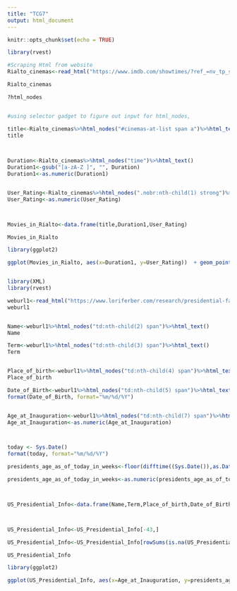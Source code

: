 ---
title: "TCG7"
output: html_document
---

```{r setup, include=FALSE}
knitr::opts_chunk$set(echo = TRUE)
```

```{r}
library(rvest)

#Scraping Html from website
Rialto_cinemas<-read_html("https://www.imdb.com/showtimes/?ref_=nv_tp_sh_3")

Rialto_cinemas

?html_nodes


#using selector gadget to figure out input for html_nodes,

title<-Rialto_cinemas%>%html_nodes("#cinemas-at-list span a")%>%html_text()
title


  
Duration<-Rialto_cinemas%>%html_nodes("time")%>%html_text()
Duration1<-gsub("[a-zA-Z ]", "", Duration)
Duration1<-as.numeric(Duration1)


User_Rating<-Rialto_cinemas%>%html_nodes(".nobr:nth-child(1) strong")%>%html_text()
User_Rating<-as.numeric(User_Rating)



Movies_in_Rialto<-data.frame(title,Duration1,User_Rating)

Movies_in_Rialto

library(ggplot2)

ggplot(Movies_in_Rialto, aes(x=Duration1, y=User_Rating))  + geom_point(color="Green", size=2) + geom_smooth(method='lm', se=FALSE)



```


```{r}

library(XML)
library(rvest)

weburl1<-read_html("https://www.loriferber.com/research/presidential-facts-statistics/presidential-birthdates.html")
weburl1


Name<-weburl1%>%html_nodes("td:nth-child(2) span")%>%html_text()
Name

Term<-weburl1%>%html_nodes("td:nth-child(3) span")%>%html_text()
Term


Place_of_birth<-weburl1%>%html_nodes("td:nth-child(4) span")%>%html_text()
Place_of_birth

Date_of_Birth<-weburl1%>%html_nodes("td:nth-child(5) span")%>%html_text()
format(Date_of_Birth, format="%m/%d/%Y")


Age_at_Inauguration<-weburl1%>%html_nodes("td:nth-child(7) span")%>%html_text()
Age_at_Inauguration<-as.numeric(Age_at_Inauguration)



today <- Sys.Date()
format(today, format="%m/%d/%Y")

presidents_age_as_of_today_in_weeks<-floor(difftime((Sys.Date()),as.Date(Date_of_Birth,  "%m/%d/%Y"),unit="weeks")/52.25)

presidents_age_as_of_today_in_weeks<-as.numeric(presidents_age_as_of_today_in_weeks)



US_Presidential_Info<-data.frame(Name,Term,Place_of_birth,Date_of_Birth,Age_at_Inauguration,presidents_age_as_of_today_in_weeks)



US_Presidential_Info<-US_Presidential_Info[-43,]

US_Presidential_Info<-US_Presidential_Info[rowSums(is.na(US_Presidential_Info)) == 0,]

US_Presidential_Info

library(ggplot2)

ggplot(US_Presidential_Info, aes(x=Age_at_Inauguration, y=presidents_age_as_of_today_in_weeks))  + geom_point(color="RED", size=1) + geom_smooth(method='lm', se=FALSE)



```


